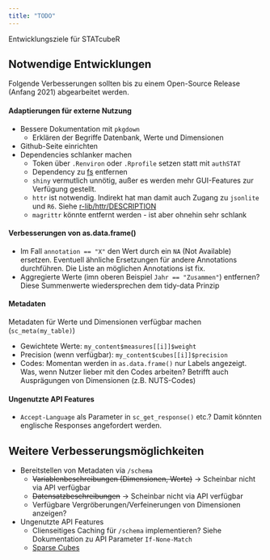 ```yaml
---
title: "TODO"
---
```


Entwicklungsziele für STATcubeR

## Notwendige Entwicklungen

Folgende Verbesserungen sollten bis zu einem Open-Source Release (Anfang 2021)
abgearbeitet werden.

#### Adaptierungen für externe Nutzung

* Bessere Dokumentation mit `pkgdown`
   * Erklären der Begriffe Datenbank, Werte und Dimensionen
* Github-Seite einrichten
* Dependencies schlanker machen
    * Token über `.Renviron` oder `.Rprofile` setzen statt mit `authSTAT`
    * Dependency zu [fs](http://www.github.com/r-lib/fs) entfernen
    * `shiny` vermutlich unnötig, außer es werden mehr GUI-Features
      zur Verfügung gestellt.
    * `httr` ist notwendig. Indirekt hat man damit auch Zugang zu
      `jsonlite` und `R6`. Siehe [r-lib/httr/DESCRIPTION](https://github.com/r-lib/httr/blob/cb4e20c9e0b38c0c020a8756db8db7a882288eaf/DESCRIPTION#L22)
    * `magrittr` könnte entfernt werden - ist aber ohnehin sehr schlank
    
#### Verbesserungen von as.data.frame()

* Im Fall `annotation == "X"` den Wert durch ein `NA` (Not Available)
  ersetzen. Eventuell ähnliche Ersetzungen für andere Annotations
  durchführen. Die Liste an möglichen Annotations ist fix.
* Aggregierte Werte (imn oberen Beispiel `Jahr == "Zusammen"`) entfernen?
  Diese Summenwerte wiedersprechen dem tidy-data Prinzip

#### Metadaten

Metadaten für Werte und Dimensionen verfügbar machen (`sc_meta(my_table)`)

* Gewichtete Werte: `my_content$measures[[i]]$weight`
* Precision (wenn verfügbar): `my_content$cubes[[i]]$precision`
* Codes: Momentan werden in `as.data.frame()` nur Labels angezeigt.
  Was, wenn Nutzer lieber mit den Codes arbeiten? Betrifft auch Ausprägungen
  von Dimensionen (z.B. NUTS-Codes)

#### Ungenutzte API Features

* `Accept-Language` als Parameter in `sc_get_response()` etc.? Damit könnten
  englische Responses angefordert werden.

## Weitere Verbesserungsmöglichkeiten

* Bereitstellen von Metadaten via `/schema`
    * ~~Variablenbeschreibungen (Dimensionen, Werte)~~ -> Scheinbar nicht via
      API verfügbar
    * ~~Datensatzbeschreibungen~~ -> Scheinbar nicht via API verfügbar
    * Verfügbare Vergröberungen/Verfeinerungen von Dimensionen anzeigen?
* Ungenutzte API Features
    * Clienseitiges Caching für `/schema` implementieren? Siehe Dokumentation 
      zu API Parameter `If-None-Match`
    * [Sparse Cubes](https://docs.wingarc.com.au/superstar/latest/open-data-api/open-data-api-reference/table-endpoint/dense-and-sparse-cubes)

